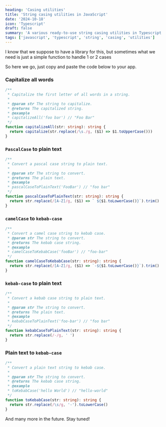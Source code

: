 ```yaml
---
heading: 'Casing utilities'
title: 'String casing utilities in JavaScript'
date: '2024-10-18'
icon: 'Typescript'
draft: false
summary: 'A various ready-to-use string casing utilities in Typescript.'
tags: ['javascript', 'typescript', 'string', 'casing', 'utilities']
---
```


I know that we suppose to have a library for this, but sometimes what we need is just a simple function to handle 1 or 2 cases <Twemoji emoji="man-shrugging" />

So here we go, just copy and paste the code below to your app.

### Capitalize all words

```typescript showLineNumbers
/**
 * Capitalize the first letter of all words in a string.
 *
 * @param str The string to capitalize.
 * @returns The capitalized string.
 * @example
 * capitalizeAll('foo bar') // "Foo Bar"
 */
function capitalizeAll(str: string): string {
  return capitalize(str.replace(/\s./g, ($1) => $1.toUpperCase()))
}
```

### `PascalCase` to plain text

```typescript showLineNumbers
/**
 * Convert a pascal case string to plain text.
 *
 * @param str The string to convert.
 * @returns The plain text.
 * @example
 * pascalCaseToPlainText('FooBar') // "foo bar"
 */
function pascalCaseToPlainText(str: string): string {
  return str.replace(/[A-Z]/g, ($1) => ` ${$1.toLowerCase()}`).trim()
}
```

### `camelCase` to `kebab-case`

```typescript showLineNumbers
/**
 * Convert a camel case string to kebab case.
 * @param str The string to convert.
 * @returns The kebab case string.
 * @example
 * camelCaseToKebabCase('fooBar') // "foo-bar"
 */
function camelCaseToKebabCase(str: string): string {
  return str.replace(/[A-Z]/g, ($1) => `-${$1.toLowerCase()}`).trim()
}
```

### `kebab-case` to plain text

```typescript showLineNumbers
/**
 * Convert a kebab case string to plain text.
 *
 * @param str The string to convert.
 * @returns The plain text.
 * @example
 * kebabCaseToPlainText('foo-bar') // "foo bar"
 */
function kebabCaseToPlainText(str: string): string {
  return str.replace(/-/g, ' ')
}
```

### Plain text to `kebab-case`

```typescript showLineNumbers
/**
 * Convert a plain text string to kebab case.
 *
 * @param str The string to convert.
 * @returns The kebab case string.
 * @example
 * toKebabCase('hello World') // "hello-world"
 */
function toKebabCase(str: string): string {
  return str.replace(/\s/g, '-').toLowerCase()
}
```

And many more in the future. Stay tuned!
